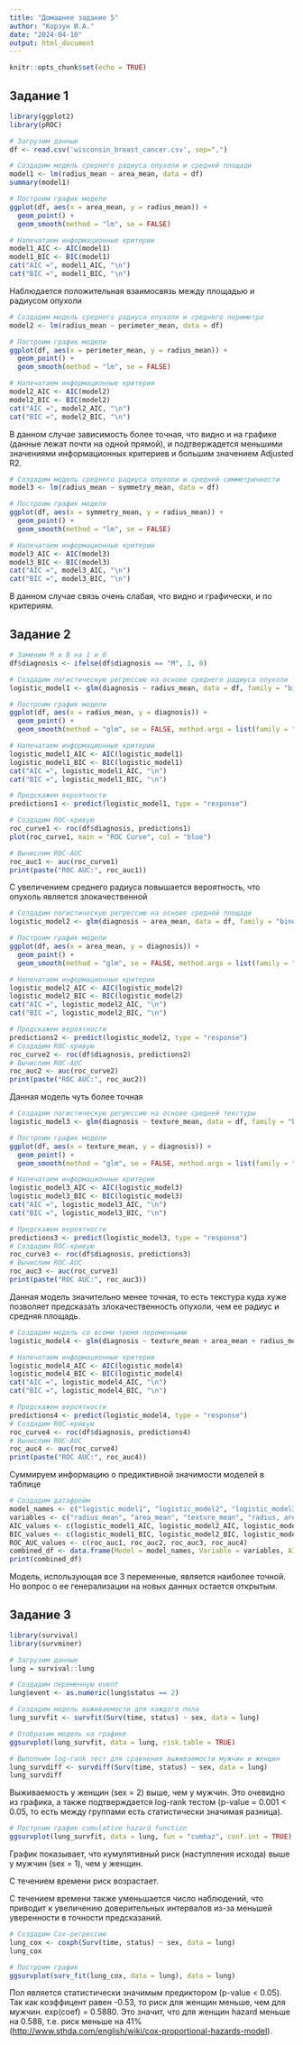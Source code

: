 ---
title: "Домашнее задание 5"
author: "Корзун И.А."
date: "2024-04-10"
output: html_document
---

```{r setup, include=FALSE}
knitr::opts_chunk$set(echo = TRUE)
```

## Задание 1

```{r}
library(ggplot2)
library(pROC)
```

```{r}
# Загрузим данные
df <- read.csv('wisconsin_breast_cancer.csv', sep=",")
```

```{r}
# Создадим модель среднего радиуса опухоли и средней площади
model1 <- lm(radius_mean ~ area_mean, data = df)
summary(model1)
```

```{r}
# Построим график модели
ggplot(df, aes(x = area_mean, y = radius_mean)) +
  geom_point() +
  geom_smooth(method = "lm", se = FALSE)

# Напечатаем информационные критерии
model1_AIC <- AIC(model1)
model1_BIC <- BIC(model1)
cat("AIC =", model1_AIC, "\n")
cat("BIC =", model1_BIC, "\n")
```

Наблюдается положительная взаимосвязь между площадью и радиусом опухоли

```{r}
# Создадим модель среднего радиуса опухоли и среднего периметра
model2 <- lm(radius_mean ~ perimeter_mean, data = df)

# Построим график модели
ggplot(df, aes(x = perimeter_mean, y = radius_mean)) +
  geom_point() +
  geom_smooth(method = "lm", se = FALSE)

# Напечатаем информационные критерии
model2_AIC <- AIC(model2)
model2_BIC <- BIC(model2)
cat("AIC =", model2_AIC, "\n")
cat("BIC =", model2_BIC, "\n")
```

В данном случае зависимость более точная, что видно и на графике (данные лежат почти на одной прямой), и подтвержадется меньшими значениями информационных критериев и большим значением Adjusted R2.

```{r}
# Создадим модель среднего радиуса опухоли и средней симметричности
model3 <- lm(radius_mean ~ symmetry_mean, data = df)

# Построим график модели
ggplot(df, aes(x = symmetry_mean, y = radius_mean)) +
  geom_point() +
  geom_smooth(method = "lm", se = FALSE)

# Напечатаем информационные критерии
model3_AIC <- AIC(model3)
model3_BIC <- BIC(model3)
cat("AIC =", model3_AIC, "\n")
cat("BIC =", model3_BIC, "\n")
```

В данном случае связь очень слабая, что видно и графически, и по критериям.

## Задание 2

```{r}
# Заменим M и B на 1 и 0
df$diagnosis <- ifelse(df$diagnosis == "M", 1, 0)
```

```{r}
# Создадим логистическую регрессию на основе среднего радиуса опухоли
logistic_model1 <- glm(diagnosis ~ radius_mean, data = df, family = "binomial")

# Построим график модели
ggplot(df, aes(x = radius_mean, y = diagnosis)) +
  geom_point() +
  geom_smooth(method = "glm", se = FALSE, method.args = list(family = "binomial"))

# Напечатаем информационные критерии
logistic_model1_AIC <- AIC(logistic_model1)
logistic_model1_BIC <- BIC(logistic_model1)
cat("AIC =", logistic_model1_AIC, "\n")
cat("BIC =", logistic_model1_BIC, "\n")
```

```{r}
# Предскажем вероятности
predictions1 <- predict(logistic_model1, type = "response")

# Создадим ROC-кривую
roc_curve1 <- roc(df$diagnosis, predictions1)
plot(roc_curve1, main = "ROC Curve", col = "blue")

# Вычислим ROC-AUC
roc_auc1 <- auc(roc_curve1)
print(paste("ROC AUC:", roc_auc1))
```

С увеличением среднего радиуса повышается вероятность, что опухоль является злокачественной

```{r}
# Создадим логистическую регрессию на основе средней площади
logistic_model2 <- glm(diagnosis ~ area_mean, data = df, family = "binomial")

# Построим график модели
ggplot(df, aes(x = area_mean, y = diagnosis)) +
  geom_point() +
  geom_smooth(method = "glm", se = FALSE, method.args = list(family = "binomial"))

# Напечатаем информационные критерии
logistic_model2_AIC <- AIC(logistic_model2)
logistic_model2_BIC <- BIC(logistic_model2)
cat("AIC =", logistic_model2_AIC, "\n")
cat("BIC =", logistic_model2_BIC, "\n")

# Предскажем вероятности
predictions2 <- predict(logistic_model2, type = "response")
# Создадим ROC-кривую
roc_curve2 <- roc(df$diagnosis, predictions2)
# Вычислим ROC-AUC
roc_auc2 <- auc(roc_curve2)
print(paste("ROC AUC:", roc_auc2))
```

Данная модель чуть более точная

```{r}
# Создадим логистическую регрессию на основе средней текстуры
logistic_model3 <- glm(diagnosis ~ texture_mean, data = df, family = "binomial")

# Построим график модели
ggplot(df, aes(x = texture_mean, y = diagnosis)) +
  geom_point() +
  geom_smooth(method = "glm", se = FALSE, method.args = list(family = "binomial"))

# Напечатаем информационные критерии
logistic_model3_AIC <- AIC(logistic_model3)
logistic_model3_BIC <- BIC(logistic_model3)
cat("AIC =", logistic_model3_AIC, "\n")
cat("BIC =", logistic_model3_BIC, "\n")

# Предскажем вероятности
predictions3 <- predict(logistic_model3, type = "response")
# Создадим ROC-кривую
roc_curve3 <- roc(df$diagnosis, predictions3)
# Вычислим ROC-AUC
roc_auc3 <- auc(roc_curve3)
print(paste("ROC AUC:", roc_auc3))
```

Данная модель значительно менее точная, то есть текстура куда хуже позволяет предсказать злокачественность опухоли, чем ее радиус и средняя площадь.

```{r}
# Создадим модель со всеми тремя переменными
logistic_model4 <- glm(diagnosis ~ texture_mean + area_mean + radius_mean, data = df)

# Напечатаем информационные критерии
logistic_model4_AIC <- AIC(logistic_model4)
logistic_model4_BIC <- BIC(logistic_model4)
cat("AIC =", logistic_model4_AIC, "\n")
cat("BIC =", logistic_model4_BIC, "\n")

# Предскажем вероятности
predictions4 <- predict(logistic_model4, type = "response")
# Создадим ROC-кривую
roc_curve4 <- roc(df$diagnosis, predictions4)
# Вычислим ROC-AUC
roc_auc4 <- auc(roc_curve4)
print(paste("ROC AUC:", roc_auc4))
```

Суммируем информацию о предиктивной значимости моделей в таблице

```{r}
# Создадим датафрейм
model_names <- c("logistic_model1", "logistic_model2", "logistic_model3", "logistic_model4")
variables <- c("radius_mean", "area_mean", "texture_mean", "radius, area, texture")
AIC_values <- c(logistic_model1_AIC, logistic_model2_AIC, logistic_model3_AIC, logistic_model4_AIC)
BIC_values <- c(logistic_model1_BIC, logistic_model2_BIC, logistic_model3_BIC, logistic_model4_BIC)
ROC_AUC_values <- c(roc_auc1, roc_auc2, roc_auc3, roc_auc4)
combined_df <- data.frame(Model = model_names, Variable = variables, AIC = AIC_values, BIC = BIC_values, ROC_AUC = ROC_AUC_values)
print(combined_df)
```

Модель, использующая все 3 переменные, является наиболее точной. Но вопрос о ее генерализации на новых данных остается открытым. 

## Задание 3

```{r}
library(survival)
library(survminer)
```

```{r}
# Загрузим данные
lung = survival::lung

# Создадим переменную event
lung$event <- as.numeric(lung$status == 2)
```

```{r}
# Создадим модель выживаемости для каждого пола
lung_survfit <- survfit(Surv(time, status) ~ sex, data = lung)

# Отобразим модель на графике
ggsurvplot(lung_survfit, data = lung, risk.table = TRUE)

# Выполним log-rank тест для сравнения выживаемости мужчин и женщин
lung_survdiff <- survdiff(Surv(time, status) ~ sex, data = lung)
lung_survdiff
```

Выживаемость у женщин (sex = 2) выше, чем у мужчин. Это очевидно из графика, а также подтверждается log-rank тестом (p-value = 0.001 \< 0.05, то есть между группами есть статистически значимая разница).

```{r}
# Построим график cumulative hazard function
ggsurvplot(lung_survfit, data = lung, fun = "cumhaz", conf.int = TRUE)
```

График показывает, что кумулятивный риск (наступления исхода) выше у мужчин (sex = 1), чем у женщин.

С течением времени риск возрастает.

С течением времени также уменьшается число наблюдений, что приводит к увеличению доверительных интервалов из-за меньшей уверенности в точности предсказаний.

```{r}
# Создадим Cox-регрессию
lung_cox <- coxph(Surv(time, status) ~ sex, data = lung)
lung_cox

# Построим график
ggsurvplot(surv_fit(lung_cox, data = lung), data = lung)
```

Пол является статистически значимым предиктором (p-value \< 0.05). Так как коэффицент равен -0.53, то риск для женщин меньше, чем для мужчин. exp(coef) = 0.5880. Это значит, что для женщин hazard меньше на 0.588, т.е. риск меньше на 41% (<http://www.sthda.com/english/wiki/cox-proportional-hazards-model>).
